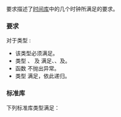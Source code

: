 {{cpp/named req/title|TrivialClock|notes={{mark since c++11}}}}
{{cpp/named req/navbar}}

{{named req|TrivialClock}}要求描述了[[cpp/chrono|时间库]]中的几个时钟所满足的要求。

===要求===
对于类型 {{c|TC}}:

* 该类型必须满足{{named req|Clock}}。
* 类型 {{c|TC::rep}}、{{c|TC::duration}} 及 {{c|TC::time_point}} 满足{{named req|EqualityComparable}}、{{named req|LessThanComparable}}{{rev inl|until=c++17|、{{named req|DefaultConstructible}}、{{named req|CopyConstructible}}、{{named req|CopyAssignable}}、{{named req|Destructible}}}}、{{named req|Swappable}}及{{named req|NumericType}}。
* 函数 {{c|TC::now()}} 不抛出异常。
* 类型 {{c|TC::time_point::clock}} 满足{{named req/core|TrivialClock}}，依此递归。

===标准库===
下列标准库类型满足{{named req/core|TrivialClock}}：
{{dsc begin}}
{{dsc inc|cpp/chrono/dsc system_clock}}
{{dsc inc|cpp/chrono/dsc steady_clock}}
{{dsc inc|cpp/chrono/dsc high_resolution_clock}}
{{dsc inc|cpp/chrono/dsc file_clock}}
{{dsc inc|cpp/filesystem/dsc file_time_type}}
{{dsc end}}

{{langlinks|en|es|ja}}